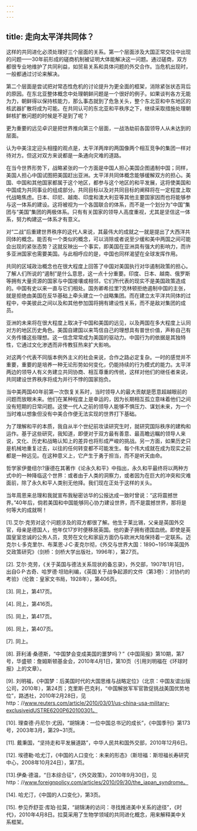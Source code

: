 ```yaml
---
---
---
```

title: 走向太平洋共同体？
---




这样的共同进化必须处理好三个层面的关系。第一个层面涉及大国正常交往中出现的问题——30年前形成的磋商机制被证明大体能解决这一问题。通过磋商，双方都很专业地维护了共同利益，如贸易关系和具体问题的外交合作。当危机出现时，一般都通过讨论来解决。

第二个层面是尝试把对常态性危机的讨论提升为更全面的框架，消除紧张状态背后的原因。在东北亚整体概念中处理朝鲜问题是一个很好的例子。如果谈判各方无能为力，朝鲜得以保持核能力，那么事态就到了危急关头，整个东北亚和中东地区的核武器扩散将成为可能。在共同认可的东北亚和平秩序之下，继续采取措施处理朝鲜核扩散问题的时候是不是到了呢？

更为重要的远见卓识是把世界推向第三个层面，一战浩劫前各国领导人从未达到的层面。

认为中美注定迎头相撞的观点是，太平洋两岸的两国像两个相互竞争的集团一样对待对方。但这对双方来说都是一条通向灾难的道路。

在当今世界形势下，战略紧张的一个方面是中国人担心美国企图遏制中国；同样，美国人担心中国试图把美国赶出亚洲。太平洋共同体概念能够缓解双方的担心。美国、中国和其他国家都属于这个地区，都参与这个地区的和平发展，这将使美国和中国成为共同事业的组成部分。共同目标以及对共同目标的阐释将在一定程度上取代战略焦虑。日本、印尼、越南、印度和澳大利亚等其他主要国家因而也将能够参与这一体系的建设。这将被视为一个各国联合的体系，而不是一个划分为“中国”集团与“美国”集团的两极体系。只有有关国家的领导人高度重视，尤其是坚信这一体系，努力构建这一体系才有意义。

对“二战”后重建世界秩序的这代人来说，其最伟大的成就之一就是提出了大西洋共同体的概念。能否有一个类似的概念，可以消除或者说至少缓和美中两国之间可能会出现的紧张态势？这就反映出一个事实，即美国在亚洲具有强大的影响力，而许多亚洲国家也需要美国。与此相呼应的是，中国也同样渴望在全球发挥作用。

共同的区域政治概念也在很大程度上回答了中国对美国执行对华遏制政策的担心。了解人们所说的“遏制”是什么意思，这一点十分重要。印度、日本、越南、俄罗斯等拥有大量资源的国家与中国接壤或相邻，它们所代表的现实不是美国政策造成的。中国有史以来一直与它们相处。国务卿希拉里?克林顿拒绝遏制中国的主张，就是拒绝由美国在反华基础上牵头建立一个战略集团。而在建立太平洋共同体的过程中，中美彼此之间以及和其他参加国将拥有建设性关系，而不是敌对集团的成员。

亚洲的未来将在很大程度上取决于中国和美国的远见，以及两国在多大程度上认同对方的地区历史角色。美国自建国以来笃信自己的理想具有普世价值，声称自己有义务传播这些理想。这一信念常常成为美国的驱动力。中国行为的依据是其独特性，它通过文化渗透而非传教狂热来扩大影响。

对这两个代表不同版本例外主义的社会来说，合作之路必定复杂。一时的感觉并不重要，重要的是培养一种无论形势如何变化，仍能持续的行为模式的能力。太平洋两边的领导人有义务建立共同协商、相互尊重的传统，这样对他们的继任者来说，共同建设世界秩序将成为并行不悖的国家抱负。

当中美两国40年前第一次恢复关系时，当时领导人的最大贡献是愿意超越眼前的问题而放眼未来。他们在某种程度上是幸运的，因为长期相互孤立意味着他们之间没有短期的日常问题。这使一代人之前的领导人能够不惧压力、谋划未来，为一个当时难以想象但没有中美合作便无法实现的世界打下基础。

为了理解和平的本质，我自从半个世纪前攻读研究生时，就研究国际秩序的建构和运作。基于这些研究，我知道，即便对于双方最有善意、最高瞻远瞩的领导人来说，文化、历史和战略认知上的差异也将形成严峻的挑战。另一方面，如果历史只是机械地重复过去，以往的任何转变都不可能发生。每个伟大成就在成为现实之前都是一种远见。在这种意义上，它产生于勇于担当，而不是听天由命。

哲学家伊曼纽尔?康德在其著作《论永久和平》中指出，永久和平最终将以两种方式中的一种降临这个世界：或者由于人类的洞察力，或者因为在巨大的冲突和灾难面前，除了永久和平人类别无他择。我们现在正处于这样的关头。

当年周恩来总理和我就宣布我秘密访华的公报达成一致时曾说：“这将震撼世界。”40年后，倘若美国和中国能够同心协力建设世界，而不是震撼世界，那将是何等大的成就啊！





[1].艾尔·克劳对这个问题涉及的双方都很了解。他生于莱比锡，父亲是英国外交官，母亲是德国人，他年仅17岁时便移居英国。他的妻子拥有德国血统。即使是英国皇室忠诚的公务人员，克劳在文化和家庭方面仍与欧洲大陆保持着一定联系。迈克尔·L·多克里尔、布莱恩·J·C·麦克尔彻，《外交与世界大国：1890~1951年英国外交政策研究》（剑桥：剑桥大学出版社，1996年），第27页。

[2]. 艾尔·克劳，《关于英国与德法关系现状的备忘录》，外交部，1907年1月1日，出自G·P·古奇、哈罗德·坦珀利编，《英国关于战争起源的文件（第3卷）：对协约的考验》（伦敦：皇家文书局，1928年），第406页。

[3]. 同上，第417页。

[4]. 同上，第416页。

[5]. 同上，第417页。

[6]. 同上，第407页。

[7]. 同上。

[8]. 菲利浦·桑德斯，“中国梦会变成美国的噩梦吗？”《中国简报》第10期，第7号，华盛顿：詹姆斯顿基金会，2010年4月1日，第10页（引用刘明福在《环球时报》上的文章）。

[9]. 刘明福，《中国梦：后美国时代的大国思维与战略定位》（北京：中国友谊出版公司，2010年），第24页；克里斯·巴克利，“中国解放军军官敦促挑战美国优势地位”，路透社，2010年2月28日，见http：//www.reuters.com/article/2010/03/01/us-china-usa-military-exclusiveidUSTRE6200P620100301。

[10]. 理查德·丹尼尔·尤因，“胡锦涛：一位中国总书记的成长”，《中国季刊》第173号，2003年3月，第29~31页。

[11]. 戴秉国，“坚持走和平发展道路”，中华人民共和国外交部，2010年12月6日。

[12]. 埃德勒·哈尤汀，《中国的人口变化：未来的形态》（斯坦福：斯坦福长寿研究中心，2008年10月24日），第7页。

[13].伊桑·德温，“日本综合征”，《外交政策》，2010年9月30日，见http：//www.foreignpolicy.com/articles/2010/09/30/the_japan_syndrome。

[14]. 哈尤汀，《中国的人口变化》，第3页。

[15]. 参见乔舒亚·库珀·拉莫，“胡锦涛的访问：寻找推进美中关系的途径”，《时代》，2010年4月8日。拉莫采用了生物学领域的共同进化概念，用来解释美中关系框架。